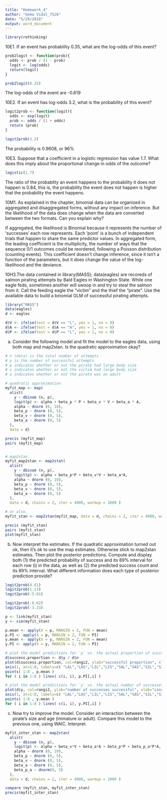 ```yaml
---
title: "Homework_4"
author: "Gema Vidal_7526"
date: "5/29/2018"
output: word_document
---
```


```r
library(rethinking)
```


10E1. If an event has probability 0.35, what are the log-odds of this event?
```r
prob2logit <- function(prob){
  odds <- prob / (1 - prob)
  logit <- log(odds)
  return(logit)
}

prob2logit(0.35)
```
The log-odds of the event are -0.619




10E2. If an event has log-odds 3.2, what is the probability of this event?
```r
logit2prob <- function(logit){
  odds <- exp(logit)
  prob <- odds / (1 + odds)
  return (prob)
}

logit2prob(3.2)
```
The probability is 0.9608, or 96%




10E3. Suppose that a coefficient in a logistic regression has value 1.7. What does this imply about the proportional change in odds of the outcome?
```r
logistic(1.7)
```

The ratio of the probablity an event happens to the probability it does not happen is 0.84, this is, the probability the event does not happen is higher that the probability the event happens.




10M1. As explained in the chapter, binomial data can be organized in aggregated and disaggregated forms, without any impact on inference. But the likelihood of the data does change when the data are converted between the two formats. Can you explain why?

If aggregated, the likelihood is Binomial because it represents the number of 'successes' each row represents. Each 'point' is a bunch of independent trials that happen to share the same predictor values. In aggregated form, the leading coefficient is the multiplicity, the number of ways that the sequence 0/1 outcomes could be reordered, following a Poisson distribution (counting events). This coefficient doesn't change inference, since it isn't a function of the parameters, but it does change the value of the log-likelihood and the deviance.




10H3.The data contained in library(MASS); data(eagles) are recoreds of salmon pirating attempts by Bald Eagles in Washington State. While one eagle feds, sometimes another will swoop in and try to steal the salmon from it. Call the feeding eagle the "victim" and the thief the "pirate". Use the available data to build a binomial GLM of successful pirating attempts.

```r
library("MASS")
data(eagles)
d <- eagles

d$V <- ifelse(test = d$V == "L", yes = 1, no = 0)
d$A <- ifelse(test = d$A == "A", yes = 1, no = 0)
d$P <- ifelse(test = d$P == "L", yes = 1, no = 0)
```



a) Consider the following model and fit the model to the eagles data, using both map and map2stan. Is the quadratic approximation okay?
```r
# n (data) is the total number of attempts
# y is the number of successful attempts
# p indicates whether or not the pirate had large body size
# v indicates whether or not the victim had large body size
# a indicates whether or not the pirate was an adult

# quadratic approximation
myfit_map <- map(
  alist(
    y ~ dbinom (n, p),
    logit(p) <- alpha + beta_p * P + beta_v * V + beta_a * A,
    alpha ~ dnorm (0, 10),
    beta_p ~ dnorm (0, 5),
    beta_v ~ dnorm (0, 5),
    beta_a ~ dnorm (0, 5)
  ),
  data = d)

precis (myfit_map)
pairs (myfit_map)


# map2stan
myfit_map2stan <- map2stat(
  alist(
    y ~ dbinom (n, p),
    logit(p) <- alpha + beta_p*P + beta_v*V + beta_a*A,
    alpha ~ dnorm (0, 10),
    beta_p ~ dnorm (0, 5),
    beta_v ~ dnorm (0, 5),
    beta_a ~ dnorm (0, 5)
  ),
  data = d, chains = 2, iter = 4000, warmup = 1000 )

# or also,
myfit_stan <- map2stan(myfit_map, data = d, chains = 2, iter = 4000, warmup = 1000)

precis (myfit_stan)
pairs (myfit_stan)
plot(myfit_stan)
```



b) Now interpret the estimates. If the quadratic approximation turned out ok, then it's ok to use the map estimates. Otherwise stick to map2stan estimates. Then plot the posterior predictions. Compute and display both (1) the predicted probability of success and its 89% interval for each row (i) in the data, as well as (2) the predicted success count and its 89% interval. What different information does each type of posterior prediction provide?
```r
logit2prob(4.61)
logit2prob(1.13)
logit2prob(-5.01)

logit2prob(-6.62)
logit2prob(-3.33)
```


```r
p <- link(myfit_stan)
y <- sim(myfit_stan)

p.mean <- apply(X = p, MARGIN = 2, FUN = mean)
p.PI <- apply(X = p, MARGIN = 2, FUN = PI)
y.mean <- apply(X = y, MARGIN = 2, FUN = mean)
y.PI <- apply(X = y, MARGIN = 2, FUN = PI)

# plot the model predictions for `p` vs. the actual proportion of successes for each case
d$success.proportion <- d$y / d$n
plot(d$success.proportion, col=rangi2, ylab="successful proportion", xlab="case", xaxt="n", xlim=c(0.75,8.25) , ylim = c(0, 1), pch=16)
axis(1, at=1:8, labels=c( "LAL","LAS","LIL","LIS","SAL","SAS","SIL","SIS" ))
points( 1:8 , p.mean )
for ( i in 1:8 ) lines( c(i, i), p.PI[,i] )

# plot the model predictions for `y` vs. the actual number of successes for each case
plot(d$y, col=rangi2, ylab="number of successes successful", xlab="case", xaxt="n", xlim=c(0.75,8.25) , ylim = c(0, 30), pch=16)
axis(1, at=1:8, labels=c( "LAL","LAS","LIL","LIS","SAL","SAS","SIL","SIS" ))
points( 1:8 , y.mean )
for ( i in 1:8 ) lines( c(i, i), y.PI[,i] )
```



c) Now try to improve the model. Consider an interaction between the pirate's size and age (immature or adult). Compare this model to the previous one, using WAIC. Interpret.
```r
myfit_inter_stan <- map2stan(
  alist(
    y ~ dbinom (n, p),
    logit(p) <- alpha + beta_v*V + beta_a*A + beta_p*P + beta_p_a*P*A,
    alpha ~ dnorm (0, 10),
    beta_p ~ dnorm (0, 5),
    beta_v ~ dnorm (0, 5),
    beta_a ~ dnorm (0, 5),
    beta_p_a ~ dnorm(0, 5)
  ),
  data = d, chains = 2, iter = 4000, warmup = 1000 )

compare (myfit_stan, myfit_inter_stan)
precis(myfit_inter_stan)
```


